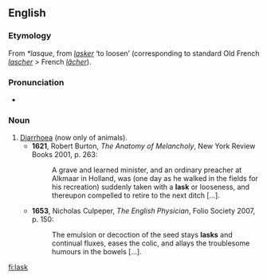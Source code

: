 ==English==

===Etymology===
From {{etyl|ONF.}} ''*lasque'', from ''[[lasker]]'' ‘to loosen’ (corresponding to standard Old French ''[[lascher]]'' > French ''[[lâcher]]'').

===Pronunciation===
* {{IPA|/lɑːsk/|/læsk/}}

===Noun===
{{en-noun}}

# [[diarrhoea|Diarrhoea]] (now only of animals).
#*'''1621''', Robert Burton, ''The Anatomy of Melancholy'', New York Review Books 2001, p. 263:
#*:A grave and learned minister, and an ordinary preacher at Alkmaar in Holland, was (one day as he walked in the fields for his recreation) suddenly taken with a '''lask''' or looseness, and thereupon compelled to retire to the next ditch [...].
#* '''1653''', Nicholas Culpeper, ''The English Physician'', Folio Society 2007, p. 150:
#*: The emulsion or decoction of the seed stays '''lasks''' and continual fluxes, eases the colic, and allays the troublesome humours in the bowels [...].

[[fi:lask]]
